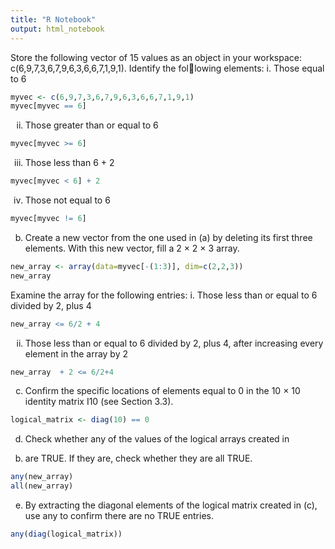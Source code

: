 ```yaml
---
title: "R Notebook"
output: html_notebook
---
```

Store the following vector of 15 values as an object in your
workspace: c(6,9,7,3,6,7,9,6,3,6,6,7,1,9,1). Identify the following elements:
i. Those equal to 6
```r
myvec <- c(6,9,7,3,6,7,9,6,3,6,6,7,1,9,1)
myvec[myvec == 6]
```


ii. Those greater than or equal to 6
```r
myvec[myvec >= 6]
```


iii. Those less than 6 + 2
```r
myvec[myvec < 6] + 2
```


iv. Those not equal to 6
```r
myvec[myvec != 6]
```


b. Create a new vector from the one used in (a) by deleting its
first three elements. With this new vector, fill a 2 × 2 × 3 array.
```r
new_array <- array(data=myvec[-(1:3)], dim=c(2,2,3))
new_array
```


Examine the array for the following entries:
i. Those less than or equal to 6 divided by 2, plus 4
```r
new_array <= 6/2 + 4

```


ii. Those less than or equal to 6 divided by 2, plus 4, after
increasing every element in the array by 2
```r
new_array  + 2 <= 6/2+4
```


c. Confirm the specific locations of elements equal to 0 in the
10 × 10 identity matrix I10 (see Section 3.3).
```r
logical_matrix <- diag(10) == 0
```



d. Check whether any of the values of the logical arrays created in
(b) are TRUE. If they are, check whether they are all TRUE.
```r
any(new_array)
all(new_array)

```


e. By extracting the diagonal elements of the logical matrix created
in (c), use any to confirm there are no TRUE entries.
```r
any(diag(logical_matrix))

```

